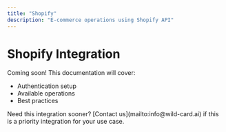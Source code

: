 ```yaml
---
title: "Shopify"
description: "E-commerce operations using Shopify API"
---
```


# Shopify Integration

Coming soon! This documentation will cover:
- Authentication setup
- Available operations
- Best practices

<Note>
Need this integration sooner? [Contact us](mailto:info@wild-card.ai) if this is a priority integration for your use case.
</Note>